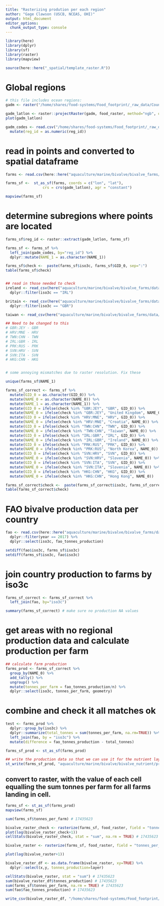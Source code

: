 ```yaml
---
title: "Rasterizing prodution per each region"
author: "Gage Clawson (USCB, NCEAS, OHI)"
output: html_document
editor_options: 
  chunk_output_type: console
---
```




```r

library(here)
library(dplyr)
library(sf)
library(raster)
library(mapview)

source(here::here("_spatial/template_raster.R"))


```


# Global regions

```r

# this file includes ocean regions:
gadm <- raster("/home/shares/food-systems/Food_footprint/_raw_data/Country_regions/gadm36mol_pyfill_10km.tif")

gadm_latlon <- raster::projectRaster(gadm, food_raster, method="ngb", over=TRUE)
plot(gadm_latlon)

gadm_codes <- read.csv("/home/shares/food-systems/Food_footprint/_raw_data/Country_regions/gadm_reg_codes.csv") %>% 
  mutate(reg_id = as.numeric(reg_id))

```

# read in points and converted to spatial dataframe
```r

farms <- read.csv(here::here("aquaculture/marine/bivalve/bivalve_farms/data/global_bivalve_farm_lat_lon.csv"))

farms_sf <-  st_as_sf(farms, coords = c("lon", "lat"), 
                 crs = crs(gadm_latlon), agr = "constant")

mapview(farms_sf)
```


# determine subregions where points are located

```r

farms_sf$reg_id <- raster::extract(gadm_latlon, farms_sf) 

farms_sf <- farms_sf %>%
  left_join(gadm_codes, by="reg_id") %>%
  dplyr::mutate(NAME_1 = as.character(NAME_1))

farms_sf$check <-  paste(farms_sf$iso3c, farms_sf$GID_0, sep=":")
table(farms_sf$check)


## read in those needed to check 
ireland <- read_csv(here("aquaculture/marine/bivalve/bivalve_farms/data/bivalve_sites/farms_IRL_BGR_NOR_NLD_ITA_GRC.csv")) %>%
  dplyr::filter(iso3c == "IRL")

britain <- read_csv(here("aquaculture/marine/bivalve/bivalve_farms/data/bivalve_sites/ASC_bivalve_farm_lat_lon.csv")) %>%
  dplyr::filter(iso3c == "GBR")

taiwan <- read_csv(here("aquaculture/marine/bivalve/bivalve_farms/data/bivalve_sites/farms_twn.csv")) 

## Need to be changed to this 
# GBR:JEY - GBR
# HRV:MNE - HRV
# TWN:CHN - TWN
# IRL:GBR - IRL
# PRK:RUS - PRK
# SVN:HRV - SVN
# SVN:ITA - SVN
# HKG:CHN - HKG


# some annoying mismatches due to raster resolution. Fix these

unique(farms_sf$NAME_1)

farms_sf_correct <- farms_sf %>%
  mutate(GID_0 = as.character(GID_0)) %>%
  mutate(NAME_0 = as.character(NAME_0)) %>%
  mutate(NAME_1 = as.character(NAME_1)) %>%
  mutate(GID_0 = ifelse(check %in% "GBR:JEY", "GBR", GID_0)) %>%
  mutate(NAME_0 = ifelse(check %in% "GBR:JEY", "United Kingdom", NAME_0)) %>%
  mutate(GID_0 = ifelse(check %in% "HRV:MNE", "HRV", GID_0)) %>%
  mutate(NAME_0 = ifelse(check %in% "HRV:MNE", "Croatia", NAME_0)) %>%
  mutate(GID_0 = ifelse(check %in% "TWN:CHN", "TWN", GID_0)) %>%
  mutate(NAME_0 = ifelse(check %in% "TWN:CHN", "Taiwan", NAME_0)) %>%
  mutate(GID_0 = ifelse(check %in% "IRL:GBR", "IRL", GID_0)) %>%
  mutate(NAME_0 = ifelse(check %in% "IRL:GBR", "Ireland", NAME_0)) %>%
  mutate(GID_0 = ifelse(check %in% "PRK:RUS", "PRK", GID_0)) %>%
  mutate(NAME_0 = ifelse(check %in% "PRK:RUS", "North Korea", NAME_0)) %>%
  mutate(GID_0 = ifelse(check %in% "SVN:HRV", "SVN", GID_0)) %>%
  mutate(NAME_0 = ifelse(check %in% "SVN:HRV", "Slovenia", NAME_0)) %>%
  mutate(GID_0 = ifelse(check %in% "SVN:ITA", "SVN", GID_0)) %>%
  mutate(NAME_0 = ifelse(check %in% "SVN:ITA", "Slovenia", NAME_0)) %>%
  mutate(GID_0 = ifelse(check %in% "HKG:CHN", "HKG", GID_0)) %>%
  mutate(NAME_0 = ifelse(check %in% "HKG:CHN", "Hong Kong", NAME_0))

farms_sf_correct$check <-  paste(farms_sf_correct$iso3c, farms_sf_correct$GID_0, sep=":")
table(farms_sf_correct$check)

```


# FAO bivalve production data per country
```r

fao <- read.csv(here::here("aquaculture/marine/bivalve/bivalve_farms/data/fao_mariculture_bivalve.csv")) %>%
  dplyr::filter(year == 2017) %>%
  dplyr::select(iso3c, fao_tonnes_production)

setdiff(fao$iso3c, farms_sf$iso3c)
setdiff(farms_sf$iso3c, fao$iso3c)

```


# join country production to farms by iso3c

```r

farms_sf_correct <- farms_sf_correct %>%
  left_join(fao, by="iso3c")

summary(farms_sf_correct) # make sure no production NA values

```


# get areas with no regional production data and calculate production per farm

```r

## calculate farm production
farms_prod <- farms_sf_correct %>%
  group_by(NAME_0) %>%
  add_tally() %>%
  ungroup() %>%
  mutate(tonnes_per_farm = fao_tonnes_production/n) %>%
  dplyr::select(iso3c, tonnes_per_farm, geometry)

```

# combine and check it all matches ok

```r

test <- farms_prod %>%
  dplyr::group_by(iso3c) %>%
  dplyr::summarize(total_tonnes = sum(tonnes_per_farm, na.rm=TRUE)) %>%
  left_join(fao, by = "iso3c") %>%
  mutate(difference = fao_tonnes_production - total_tonnes)

farms_sf_prod <- st_as_sf(farms_prod)

## write the production data so that we can use it for the nutrient layer. 
st_write(farms_sf_prod, "aquaculture/marine/bivalve/bivalve_nutrient/prod_data_by_cell_iso3c.shp")

```

## convert to raster, with the value of each cell equalling the sum tonnes per farm for all farms landing in cell.

```r

farms_sf <- st_as_sf(farms_prod)
mapview(farms_sf)

sum(farms_sf$tonnes_per_farm) # 17435623

bivalve_raster_check <- rasterize(farms_sf, food_raster, field = "tonnes_per_farm", fun=sum)
plot(log(bivalve_raster_check+1))
cellStats(bivalve_raster_check, stat = "sum", na.rm = TRUE) # 17435623

bivalve_raster <- rasterize(farms_sf, food_raster, field = "tonnes_per_farm", fun=sum, background=0)

plot(log(bivalve_raster+1))

bivalve_raster_df <- as.data.frame(bivalve_raster, xy=TRUE) %>%
  dplyr::select(x,y, tonnes_production=layer)

cellStats(bivalve_raster, stat = "sum") # 17435623
sum(bivalve_raster_df$tonnes_production) # 17435623
sum(farms_sf$tonnes_per_farm, na.rm = TRUE) # 17435623
sum(fao$fao_tonnes_production) # 17435623

write_csv(bivalve_raster_df, "/home/shares/food-systems/Food_footprint/all_food_systems/dataprep/aquaculture/marine/bivalve/bivalve_farm.csv")

```
